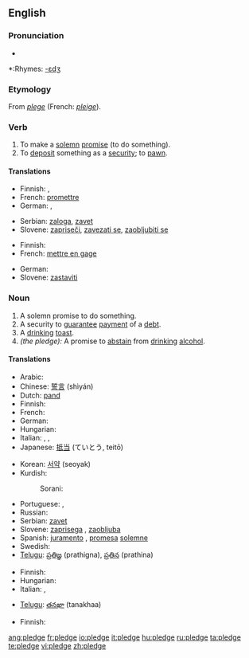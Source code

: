 {{wikipedia|dab=Pledge}}
==English==

===Pronunciation===
*{{audio|en-us-pledge.ogg|Audio (US)}}

*:Rhymes: [[Rhymes:English:-ɛdʒ|-ɛdʒ]]

===Etymology===
From {{OF.}} ''[[plege]]'' (French: ''[[pleige]]'').

===Verb===
{{en-verb|pledg|ing}}

# To make a [[solemn]] [[promise]] (to do something).
# To [[deposit]] something as a [[security]]; to [[pawn]].

====Translations====
{{trans-top|To make a solemn promise}}
* Finnish: {{t+|fi|luvata}}, {{t+|fi|sitoutua}}
* French: [[promettre]]
* German: {{t-|de|zusichern}}, {{t+|de|versprechen}}
{{trans-mid}}
* Serbian: [[zaloga]], [[zavet]]
* Slovene: [[zapriseči]], [[zavezati se]], [[zaobljubiti se]]
{{trans-bottom}}

{{trans-top|To deposit something as a security; to pawn}}
* Finnish: {{t-|fi|pantata}}
* French: [[mettre en gage]]
{{trans-mid}}
* German: {{t-|de|verpfänden}}
* Slovene: [[zastaviti]]
{{trans-bottom}}



===Noun===
{{en-noun}}

# A solemn promise to do something.
# A security to [[guarantee]] [[payment]] of a [[debt]].
# A [[drinking]] [[toast]].
# ''(the pledge):'' A promise to [[abstain]] from [[drinking]] [[alcohol]].

====Translations====
{{trans-top|solemn promise}}
* Arabic: {{Arab|[[ضمان]]}} {{IPAchar|(ɖamān)}} {{m}}
* Chinese: [[誓言]] (shìyán)
* Dutch: [[pand]] {{n}}
* Finnish: {{t-|fi|lupaus}}
* French: {{t+|fr|gage|m}}
* German: {{t+|de|Pfand|n}}
* Hungarian: {{t+|hu|fogadalom}}
* Italian: {{t+|it|giuramento|m}}, {{t+|it|pegno|m}}, {{t-|it|promessa solenne|f}}
* Japanese: [[抵当]] (ていとう, teitō)
{{trans-mid}}
* Korean: [[서약]] (seoyak)
* Kurdish: 
*: Sorani: {{t|ku|په‌یمان|tr=paymAn|sc=KUchar}}
* Portuguese: {{t+|pt|promessa|f}}, {{t+|pt|penhor|m}}
* Russian: {{t+|ru|залог|m|tr=zalóg|sc=Cyrl}}
* Serbian: [[zavet]] {{m}}
* Slovene: [[zaprisega]] {{f}}, [[zaobljuba]] {{f}}
* Spanish: [[juramento]] {{m}}, [[promesa]] [[solemne]] {{f}}
* Swedish: {{t-|sv|underpant|c}}
* [[Telugu]]: [[ప్రతిజ్ఞ]] (prathigna), [[ప్రతిన]] (prathina)
{{trans-bottom}}

{{trans-top|security to payment}}
* Finnish: {{t-|fi|pantti}}
* Hungarian: {{t-|hu|zálog}}
* Italian: {{t+|it|avallo|m}}, {{t+|it|garanzia|f}}
{{trans-mid}}
* [[Telugu]]: [[తనఖా]] (tanakhaa)
{{trans-bottom}}

{{trans-top|A promise to abstain from drinking alcohol}}
* Finnish: {{t-|fi|raittiuslupaus}}
{{trans-mid}}
{{trans-bottom}}

[[ang:pledge]]
[[fr:pledge]]
[[io:pledge]]
[[it:pledge]]
[[hu:pledge]]
[[ru:pledge]]
[[ta:pledge]]
[[te:pledge]]
[[vi:pledge]]
[[zh:pledge]]